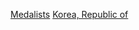 {{Commonscat|Olympic medalists for South Korea}}

[[Category:韓國奧運運動員|Medalists]]
[[Category:各國奧林匹克運動會獎牌得主|Korea, Republic of]]